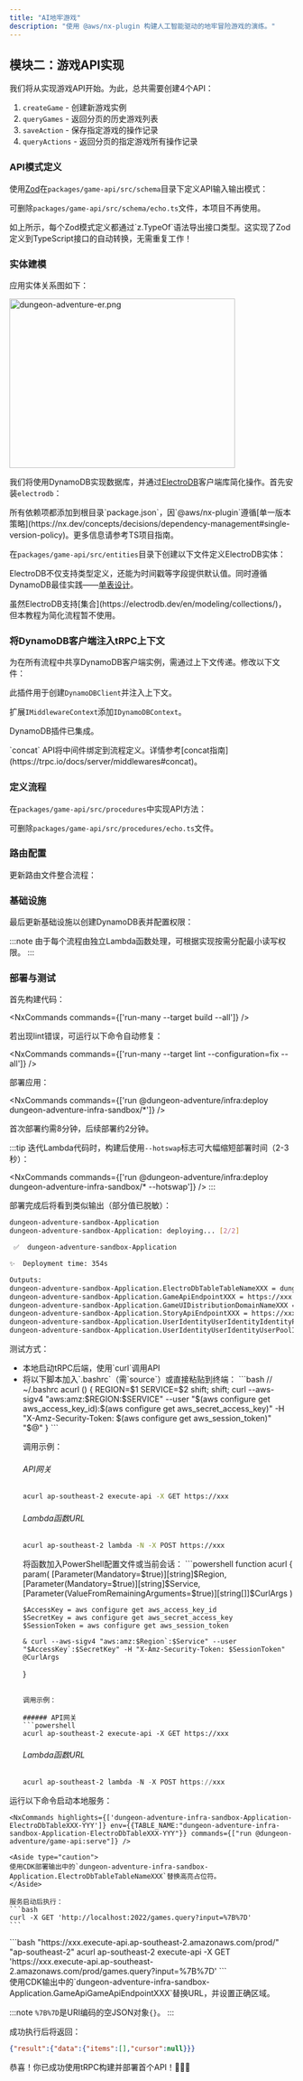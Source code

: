 ```yaml
---
title: "AI地牢游戏"
description: "使用 @aws/nx-plugin 构建人工智能驱动的地牢冒险游戏的演练。"
---
```






## 模块二：游戏API实现

我们将从实现游戏API开始。为此，总共需要创建4个API：

1. `createGame` - 创建新游戏实例
2. `queryGames` - 返回分页的历史游戏列表
3. `saveAction` - 保存指定游戏的操作记录
4. `queryActions` - 返回分页的指定游戏所有操作记录

### API模式定义

使用[Zod](https://zod.dev/)在`packages/game-api/src/schema`目录下定义API输入输出模式：

<Tabs>
  <TabItem label="action.ts">
<E2ECode lang="typescript" path="dungeon-adventure/2/schema/action.ts.template" />
  </TabItem>
  <TabItem label="common.ts">
<E2ECode lang="typescript" path="dungeon-adventure/2/schema/common.ts.template" />
  </TabItem>
  <TabItem label="game.ts">
<E2ECode lang="typescript" path="dungeon-adventure/2/schema/game.ts.template" />
  </TabItem>
  <TabItem label="index.ts">
<E2EDiff lang="typescript" before="dungeon-adventure/2/schema/index.ts.old.template" after="dungeon-adventure/2/schema/index.ts.template" />
  </TabItem>
</Tabs>

可删除`packages/game-api/src/schema/echo.ts`文件，本项目不再使用。

<Aside type="tip">
如上所示，每个Zod模式定义都通过`z.TypeOf`语法导出接口类型。这实现了Zod定义到TypeScript接口的自动转换，无需重复工作！
</Aside>

### 实体建模

应用实体关系图如下：

<Image class="centered-image white-bg" src={dungeonAdventureErPng} alt="dungeon-adventure-er.png" width="400" height="300" />

我们将使用DynamoDB实现数据库，并通过[ElectroDB](https://electrodb.dev/en/core-concepts/introduction/)客户端库简化操作。首先安装`electrodb`：

<InstallCommand pkg="electrodb @aws-sdk/client-dynamodb" />

<Aside>
所有依赖项都添加到根目录`package.json`，因`@aws/nx-plugin`遵循[单一版本策略](https://nx.dev/concepts/decisions/dependency-management#single-version-policy)。更多信息请参考<Link path="guides/typescript-project#dependencies">TS项目指南</Link>。
</Aside>

在`packages/game-api/src/entities`目录下创建以下文件定义ElectroDB实体：

<Tabs>
  <TabItem label="action.ts">
<E2ECode lang="typescript" path="dungeon-adventure/2/entities/action.ts.template" />
  </TabItem>
  <TabItem label="game.ts">
<E2ECode lang="typescript" path="dungeon-adventure/2/entities/game.ts.template" />
  </TabItem>
</Tabs>

ElectroDB不仅支持类型定义，还能为时间戳等字段提供默认值。同时遵循DynamoDB最佳实践——[单表设计](https://electrodb.dev/en/core-concepts/single-table-relationships/)。

<Aside>
虽然ElectroDB支持[集合](https://electrodb.dev/en/modeling/collections/)，但本教程为简化流程暂不使用。
</Aside>

### 将DynamoDB客户端注入tRPC上下文

为在所有流程中共享DynamoDB客户端实例，需通过上下文传递。修改以下文件：

<Tabs>
  <TabItem label="middleware/dynamodb.ts">
<E2ECode lang="typescript" path="dungeon-adventure/2/middleware/dynamodb.ts.template" />

此插件用于创建`DynamoDBClient`并注入上下文。
  </TabItem>
  <TabItem label="middleware/index.ts">
<E2EDiff lang="typescript" before="dungeon-adventure/2/middleware/index.ts.old.template" after="dungeon-adventure/2/middleware/index.ts.template" />

扩展`IMiddlewareContext`添加`IDynamoDBContext`。
  </TabItem>
  <TabItem label="init.ts">
<E2EDiff lang="typescript" before="dungeon-adventure/2/init.ts.old.template" after="dungeon-adventure/2/init.ts.template" />

DynamoDB插件已集成。

<Aside>
`concat` API将中间件绑定到流程定义。详情参考[concat指南](https://trpc.io/docs/server/middlewares#concat)。
</Aside>
  </TabItem>
</Tabs>

### 定义流程

在`packages/game-api/src/procedures`中实现API方法：

<Tabs>
  <TabItem label="query-actions.ts">
<E2ECode lang="typescript" path="dungeon-adventure/2/procedures/query-actions.ts.template" />
  </TabItem>
  <TabItem label="query-games.ts">
<E2ECode lang="typescript" path="dungeon-adventure/2/procedures/query-games.ts.template" />
  </TabItem>
  <TabItem label="save-action.ts">
<E2ECode lang="typescript" path="dungeon-adventure/2/procedures/save-action.ts.template" />
  </TabItem>
  <TabItem label="save-game.ts">
<E2ECode lang="typescript" path="dungeon-adventure/2/procedures/save-game.ts.template" />
  </TabItem>
</Tabs>

可删除`packages/game-api/src/procedures/echo.ts`文件。

### 路由配置

更新路由文件整合流程：

<E2EDiff lang="typescript" before="dungeon-adventure/2/router.ts.old.template" after="dungeon-adventure/2/router.ts.template" />

### 基础设施

最后更新基础设施以创建DynamoDB表并配置权限：

<Tabs>
  <TabItem label="constructs/electrodb-table.ts">
<E2ECode lang="typescript" path="dungeon-adventure/2/constructs/electrodb-table.ts.template" />
  </TabItem>
  <TabItem label="stacks/application-stack.ts">
<E2EDiff lang="typescript" before="dungeon-adventure/1/application-stack.ts.template" after="dungeon-adventure/2/stacks/application-stack.ts.template" />

:::note
由于每个流程由独立Lambda函数处理，可根据实现按需分配最小读写权限。
:::
  </TabItem>
</Tabs>

### 部署与测试

首先构建代码：

<NxCommands commands={['run-many --target build --all']} />

<Aside type="tip">
若出现lint错误，可运行以下命令自动修复：

<NxCommands commands={['run-many --target lint --configuration=fix --all']} />
</Aside>

部署应用：

<NxCommands commands={['run @dungeon-adventure/infra:deploy dungeon-adventure-infra-sandbox/*']} />

首次部署约需8分钟，后续部署约2分钟。

:::tip
迭代Lambda代码时，构建后使用`--hotswap`标志可大幅缩短部署时间（2-3秒）：

<NxCommands commands={['run @dungeon-adventure/infra:deploy dungeon-adventure-infra-sandbox/* --hotswap']} />
:::

部署完成后将看到类似输出（部分值已脱敏）：

```bash
dungeon-adventure-sandbox-Application
dungeon-adventure-sandbox-Application: deploying... [2/2]

 ✅  dungeon-adventure-sandbox-Application

✨  Deployment time: 354s

Outputs:
dungeon-adventure-sandbox-Application.ElectroDbTableTableNameXXX = dungeon-adventure-sandbox-Application-ElectroDbTableXXX-YYY
dungeon-adventure-sandbox-Application.GameApiEndpointXXX = https://xxx.execute-api.region.amazonaws.com/prod/
dungeon-adventure-sandbox-Application.GameUIDistributionDomainNameXXX = xxx.cloudfront.net
dungeon-adventure-sandbox-Application.StoryApiEndpointXXX = https://xxx.execute-api.region.amazonaws.com/prod/
dungeon-adventure-sandbox-Application.UserIdentityUserIdentityIdentityPoolIdXXX = region:xxx
dungeon-adventure-sandbox-Application.UserIdentityUserIdentityUserPoolIdXXX = region_xxx
```

测试方式：
<ul>
<li>本地启动tRPC后端，使用`curl`调用API</li>
<li>
<Drawer title="启用Sigv4的curl" trigger="调用已部署API（需Sigv4签名）">

<Tabs>
  <TabItem label="Bash/Linux/macOS">
将以下脚本加入`.bashrc`（需`source`）或直接粘贴到终端：
```bash
// ~/.bashrc
acurl () {
    REGION=$1
    SERVICE=$2
    shift; shift;
    curl --aws-sigv4 "aws:amz:$REGION:$SERVICE" --user "$(aws configure get aws_access_key_id):$(aws configure get aws_secret_access_key)" -H "X-Amz-Security-Token: $(aws configure get aws_session_token)" "$@"
}
```

调用示例：

###### API网关
```bash
acurl ap-southeast-2 execute-api -X GET https://xxx
```

###### Lambda函数URL
```bash
acurl ap-southeast-2 lambda -N -X POST https://xxx
```
  </TabItem>
  <TabItem label="Windows PowerShell">
将函数加入PowerShell配置文件或当前会话：
```powershell
function acurl {
    param(
        [Parameter(Mandatory=$true)][string]$Region,
        [Parameter(Mandatory=$true)][string]$Service,
        [Parameter(ValueFromRemainingArguments=$true)][string[]]$CurlArgs
    )

    $AccessKey = aws configure get aws_access_key_id
    $SecretKey = aws configure get aws_secret_access_key
    $SessionToken = aws configure get aws_session_token

    & curl --aws-sigv4 "aws:amz:$Region`:$Service" --user "$AccessKey`:$SecretKey" -H "X-Amz-Security-Token: $SessionToken" @CurlArgs
}
```

调用示例：

###### API网关
```powershell
acurl ap-southeast-2 execute-api -X GET https://xxx
```

###### Lambda函数URL
```powershell
acurl ap-southeast-2 lambda -N -X POST https://xxx
```
  </TabItem>
</Tabs>

</Drawer>
</li>
</ul>

<Tabs>
  <TabItem label="本地测试">
    运行以下命令启动本地服务：

    <NxCommands highlights={['dungeon-adventure-infra-sandbox-Application-ElectroDbTableXXX-YYY']} env={{TABLE_NAME:"dungeon-adventure-infra-sandbox-Application-ElectroDbTableXXX-YYY"}} commands={["run @dungeon-adventure/game-api:serve"]} />

    <Aside type="caution">
    使用CDK部署输出中的`dungeon-adventure-infra-sandbox-Application.ElectroDbTableTableNameXXX`替换高亮占位符。
    </Aside>

    服务启动后执行：
    ```bash
    curl -X GET 'http://localhost:2022/games.query?input=%7B%7D'
    ```
  </TabItem>
  <TabItem label="云端测试">
```bash "https://xxx.execute-api.ap-southeast-2.amazonaws.com/prod/" "ap-southeast-2"
acurl ap-southeast-2 execute-api -X GET 'https://xxx.execute-api.ap-southeast-2.amazonaws.com/prod/games.query?input=%7B%7D'
```
    <Aside type="caution">
    使用CDK输出中的`dungeon-adventure-infra-sandbox-Application.GameApiGameApiEndpointXXX`替换URL，并设置正确区域。
    </Aside>
  </TabItem>
</Tabs>

:::note
`%7B%7D`是URI编码的空JSON对象`{}`。
:::

成功执行后将返回：
```json
{"result":{"data":{"items":[],"cursor":null}}}
```

恭喜！你已成功使用tRPC构建并部署首个API！🎉🎉🎉